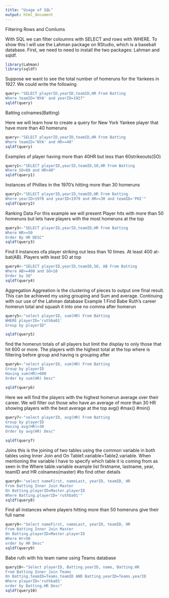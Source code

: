 ```yaml
---
title: "Usage of SQL"
output: html_document
---
```


Filtering Rows and Comlums 

With SQL we can filter coloumns with SELECT and rows with WHERE. To show this I will use the Lahman package on RStudio, which is a baseball database. First, we need to need to install the two packages: Lahman and sqldf. 


```r
library(Lahman)
library(sqldf)
```

Suppose we want to see the total number of homeruns for the Yankees in 1927. We could write the following
```r
query<-"SELECT playerID,yearID,teamID,HR From Batting
Where teamID='NYA' and yearID=1927"
sqldf(query)
```
Batting
colnames(Batting)

Here we will learn how to create a query for New York Yankee player that have more than 40 homeruns
```r
query<-"SELECT playerID,yearID,teamID,HR From Batting
Where teamID='NYA' and HR>=40"
sqldf(query)
```
Examples of player having more than 40HR but less than 60strikeouts(SO)
```r
query1<-"SELECT playerID,yearID,teamID,SO,HR From Batting
Where SO<60 and HR>40"
sqldf(query1)
```
Instances of Phillies in the 1970's hitting more than 30 homeruns
```r
query2<-"SELECT playerID,yearID,teamID,HR From Batting
Where yearID>1970 and yearID<1979 and HR>=30 and teamID='PHI'"
sqldf(query2)
```
Ranking Data 
For this example we will present
Player hits with more than 50 homeruns but lets have players with the most homeruns at the top 
```r
query3<-"SELECT playerID,yearID,teamID,HR From Batting
Where HR>=50
Order By HR DESC"
sqldf(query3)
```
Find ll instances ofa player striking out less than 10 times. At least 400 at-bat(AB). Players with least SO at top
```r
query4<-"SELECT playerID,yearID,teamID,SO, AB From Batting
Where AB>=400 and SO<10
Order by SO"
sqldf(query4)
```

Aggregation
Aggreation is the clustering of pieces to output one final result. This can be achieved my using 
grouping and Sum and average. Continuing with our use of the Lahman database
Example 1
Find Babe Ruth's career homerun total and squash it into one
no comma after homerun
```r
query5<-"select playerID, sum(HR) From Batting
WHERE playerID='ruthba01'
Group by playerID"

sqldf(query5)
```
find the homerun totals of all players but limit the display to only those that hit 600 or 
more. The players with the highest total at the top
where is filtering before group and having is grouping after
```r
query6<-"select playerID, sum(HR) From Batting
Group by playerID
Having sum(HR)>600
Order by sum(HR) Desc"

sqldf(query6)
```
Here we will find the players with the highest homerun average over their career.
We will filter out those who have an average of more than 30 HR showing players with the best 
average at the top
avg() #max() #min()
```r
query7<-"select playerID, avg(HR) From Batting
Group by playerID
Having avg(HR)>30
Order by avg(HR) Desc"

sqldf(query7)
```
Joins
this is the joining of two tables using the common variable in both tables using Inner Join and
 On Table1.variable=Table2.variable. When mentioning the variable I have to specify which
table it is coming from as seen in the Where table.variable example
list firstname, lastname, year, teamID and HR
colnames(master) #to find other details
```r
query8<-"select nameFirst, nameLast, yearID, teamID, HR 
From Batting Inner Join Master
On Batting.playerID=Master.playerID
Where Batting.playerID='ruthba01'"
sqldf(query8)
```

Find all instances where players hitting more than 50 homeruns give their full name
```r
query9<-"Select nameFirst, nameLast, yearID, teamID, HR 
From Batting Inner Join Master
On Batting.playerID=Master.playerID
Where Hr>50
order by HR Desc"
sqldf(query9)
```
Babe ruth with his team name using Teams database
```r
query10<-"Select playerID, Batting.yearID, name, Batting.HR 
From Batting Inner Join Teams 
On Batting.teamID=Teams.teamID AND Batting.yearID=Teams.yearID
Where playerID='ruthba01'
order by Batting.HR Desc"
sqldf(query10)
```

